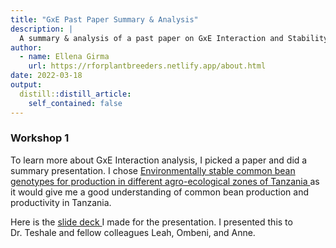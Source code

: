 ```yaml
---
title: "GxE Past Paper Summary & Analysis"
description: |
  A summary & analysis of a past paper on GxE Interaction and Stability in Three Agro-ecologies in Tanzania presented this to Dr. Teshale and fellow colleagues Leah, Ombeni, and Anne.
author:
  - name: Ellena Girma
    url: https://rforplantbreeders.netlify.app/about.html
date: 2022-03-18
output:
  distill::distill_article:
    self_contained: false
---
```


### Workshop 1

To learn more about GxE Interaction analysis, I picked a paper and did a summary presentation. I chose <a href = "https://www.sciencedirect.com/science/article/pii/S2405844021000785"> Environmentally stable common bean genotypes for production in different agro-ecological zones of Tanzania </a> as it would give me a good understanding of common bean production and productivity in Tanzania. 

Here is the <a href = "https://drive.google.com/file/d/1LgVri_-f8JwH5cV9G_cj22qAGFSS0W0S/view?usp=sharing"> slide deck </a> I made for the presentation. I presented this to Dr. Teshale and fellow colleagues Leah, Ombeni, and Anne. 